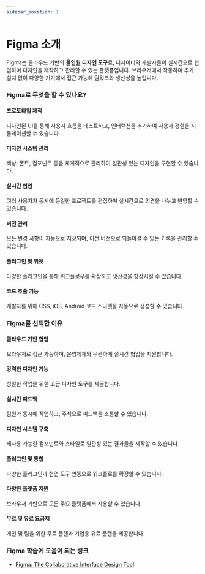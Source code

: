 ```yaml
---
sidebar_position: 1
---
```


# Figma 소개

Figma는 클라우드 기반의 **올인원 디자인 도구**로, 디자이너와 개발자들이 실시간으로 협업하며 디자인을 제작하고 관리할 수 있는 플랫폼입니다. 브라우저에서 작동하여 추가 설치 없이 다양한 기기에서 접근 가능해 팀워크와 생산성을 높입니다.

### Figma로 무엇을 할 수 있나요?

#### 프로토타입 제작

디자인된 UI를 통해 사용자 흐름을 테스트하고, 인터랙션을 추가하여 사용자 경험을 시뮬레이션할 수 있습니다.

#### 디자인 시스템 관리

색상, 폰트, 컴포넌트 등을 체계적으로 관리하여 일관성 있는 디자인을 구현할 수 있습니다.

#### 실시간 협업

여러 사용자가 동시에 동일한 프로젝트를 편집하며 실시간으로 의견을 나누고 반영할 수 있습니다.

#### 버전 관리

모든 변경 사항이 자동으로 저장되며, 이전 버전으로 되돌아갈 수 있는 기록을 관리할 수 있습니다.

#### 플러그인 및 위젯

다양한 플러그인을 통해 워크플로우를 확장하고 생산성을 향상시킬 수 있습니다.

#### 코드 추출 기능

개발자를 위해 CSS, iOS, Android 코드 스니펫을 자동으로 생성할 수 있습니다.

### Figma를 선택한 이유

#### 클라우드 기반 협업

브라우저로 접근 가능하며, 운영체제와 무관하게 실시간 협업을 지원합니다.

#### 강력한 디자인 기능

정밀한 작업을 위한 고급 디자인 도구를 제공합니다.

#### 실시간 피드백

팀원과 동시에 작업하고, 주석으로 피드백을 소통할 수 있습니다.

#### 디자인 시스템 구축

재사용 가능한 컴포넌트와 스타일로 일관성 있는 결과물을 제작할 수 있습니다.

#### 플러그인 및 통합

다양한 플러그인과 협업 도구 연동으로 워크플로를 확장할 수 있습니다.

#### 다양한 플랫폼 지원

브라우저 기반으로 모든 주요 플랫폼에서 사용할 수 있습니다.

#### 무료 및 유료 요금제

개인 및 팀을 위한 무료 플랜과 기업용 유료 플랜을 제공합니다.

### Figma 학습에 도움이 되는 링크

- [Figma: The Collaborative Interface Design Tool](https://www.figma.com/)
